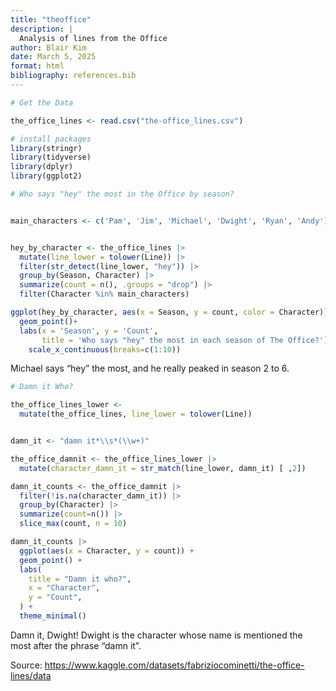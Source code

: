 ```yaml
---
title: "theoffice"
description: |
  Analysis of lines from the Office
author: Blair Kim
date: March 5, 2025
format: html
bibliography: references.bib
---
```


```r
# Get the Data

the_office_lines <- read.csv("the-office_lines.csv")
```

```r
# install packages 
library(stringr)
library(tidyverse)
library(dplyr)
library(ggplot2)
```

```r
# Who says "hey" the most in the Office by season? 


main_characters <- c('Pam', 'Jim', 'Michael', 'Dwight', 'Ryan', 'Andy')


hey_by_character <- the_office_lines |> 
  mutate(line_lower = tolower(Line)) |> 
  filter(str_detect(line_lower, "hey")) |> 
  group_by(Season, Character) |> 
  summarize(count = n(), .groups = "drop") |>
  filter(Character %in% main_characters)

ggplot(hey_by_character, aes(x = Season, y = count, color = Character)) + 
  geom_point()+
  labs(x = 'Season', y = 'Count',
       title = 'Who says "hey" the most in each season of The Office?') +
    scale_x_continuous(breaks=c(1:10))

```

Michael says "hey" the most, and he really peaked in season 2 to 6.

```r

# Damn it Who? 

the_office_lines_lower <- 
  mutate(the_office_lines, line_lower = tolower(Line))


damn_it <- "damn it*\\s*(\\w+)"

the_office_damnit <- the_office_lines_lower |>
  mutate(character_damn_it = str_match(line_lower, damn_it) [ ,2])  

damn_it_counts <- the_office_damnit |> 
  filter(!is.na(character_damn_it)) |>
  group_by(Character) |>
  summarize(count=n()) |>
  slice_max(count, n = 10)

damn_it_counts |>
  ggplot(aes(x = Character, y = count)) +
  geom_point() +
  labs(
    title = "Damn it who?",
    x = "Character",
    y = "Count",
  ) +
  theme_minimal()

```

Damn it, Dwight! Dwight is the character whose name is mentioned the most after the phrase "damn it".

Source: <https://www.kaggle.com/datasets/fabriziocominetti/the-office-lines/data>
